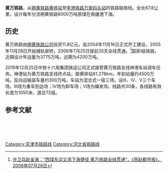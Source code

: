 {{Refimprove|time=2021-01-16T17:33:16+00:00}}
'''黄万铁路'''，从[[朔黄铁路|朔黄铁路]][[黄骅站|黄骅站]]至[[李港铁路|李港铁路]][[万家码头站|万家码头站]]的铁路联络线。全长67.8公里。设计每年分流朔黄铁路8000万吨原煤在南疆港下海。
==历史==
黄万铁路由[[朔黄铁路|朔黄铁路公司]]投资11.8亿元，自2004年11月16日正式开工建设，2005年11月28日开始铺轨架桥，2006年7月25日提前35天全线贯通。<ref>[http://news.sina.com.cn/c/2006-07-26/01449565254s.shtml 许卫兵赵金海：“西煤东运又添下海捷径 黄万铁路全线贯通”，《燕赵都市报》，2006年07月26日]</ref>国家I级铁路，近期设计年运量为3775万吨，远期为4200万吨。
 
2019年12月25日中铁十六局集团铁运公司正式接管黄万铁路支线神港车站调车任务。神港站为黄万铁路支线终点站，距黄骅站81.278km，年到站量约4500万吨，反向运输装车量约300万吨，车站为混合式一级三场，设III、IV、V三个车场。III场为重车到达场；IV场为卸车场；V场为编发场。线路共30条，各线路有效长度为1050米，道岔72组。
==参考文献==
<references/>
{{中国铁路}}
[[Category:天津市铁路线|Category:天津市铁路线]]
[[Category:河北省铁路线|Category:河北省铁路线]]
  
　　 

　　